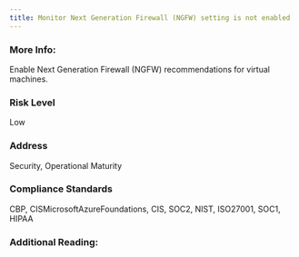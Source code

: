 ```yaml
---
title: Monitor Next Generation Firewall (NGFW) setting is not enabled
---
```


### More Info:

Enable Next Generation Firewall (NGFW) recommendations for virtual machines.

### Risk Level

Low

### Address

Security, Operational Maturity

### Compliance Standards

CBP, CISMicrosoftAzureFoundations, CIS, SOC2, NIST, ISO27001, SOC1, HIPAA

### Additional Reading:
